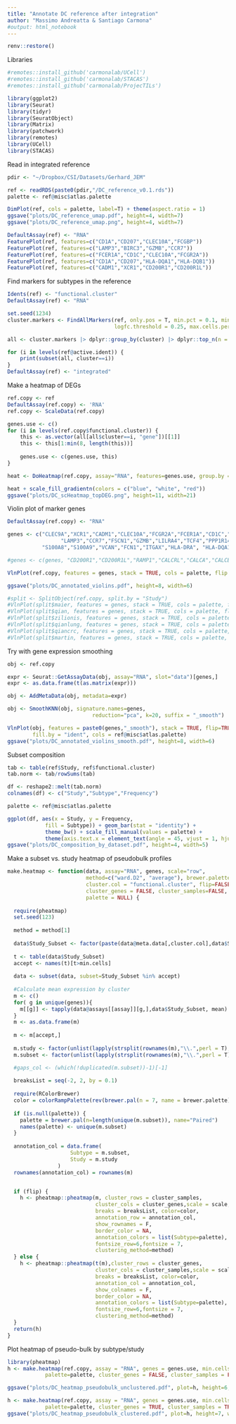 ```yaml
---
title: "Annotate DC reference after integration"
author: "Massimo Andreatta & Santiago Carmona"
#output: html_notebook
---
```


```r
renv::restore()
```

Libraries
```r
#remotes::install_github('carmonalab/UCell')
#remotes::install_github('carmonalab/STACAS')
#remotes::install_github('carmonalab/ProjecTILs')

library(ggplot2)
library(Seurat)
library(tidyr)
library(SeuratObject)
library(Matrix)
library(patchwork)
library(remotes)
library(UCell)
library(STACAS)
```

Read in integrated reference
```r
pdir <- "~/Dropbox/CSI/Datasets/Gerhard_JEM"

ref <- readRDS(paste0(pdir,"/DC_reference_v0.1.rds"))
palette <- ref@misc$atlas.palette

DimPlot(ref, cols = palette, label=T) + theme(aspect.ratio = 1)
ggsave("plots/DC_reference_umap.pdf", height=4, width=7)
ggsave("plots/DC_reference_umap.png", height=4, width=7)
```


```r
DefaultAssay(ref) <- "RNA"
FeaturePlot(ref, features=c("CD1A","CD207","CLEC10A","FCGBP"))
FeaturePlot(ref, features=c("LAMP3","BIRC3","GZMB","CCR7"))
FeaturePlot(ref, features=c("FCER1A","CD1C","CLEC10A","FCGR2A"))
FeaturePlot(ref, features=c("CD1A","CD207","HLA-DQA1","HLA-DQB1"))
FeaturePlot(ref, features=c("CADM1","XCR1","CD200R1","CD200R1L"))
```


Find markers for subtypes in the reference
```r
Idents(ref) <- "functional.cluster"
DefaultAssay(ref) <- "RNA"

set.seed(1234)
cluster.markers <- FindAllMarkers(ref, only.pos = T, min.pct = 0.1, min.diff.pct=0.1, 
                                  logfc.threshold = 0.25, max.cells.per.ident = 500, test.use="wilcox",base=exp(1))

all <- cluster.markers |> dplyr::group_by(cluster) |> dplyr::top_n(n = 50, wt = abs(avg_logFC))

for (i in levels(ref@active.ident)) {
    print(subset(all, cluster==i))
}  
DefaultAssay(ref) <- "integrated"

```

Make a heatmap of DEGs
```r
ref.copy <- ref
DefaultAssay(ref.copy) <- 'RNA'
ref.copy <- ScaleData(ref.copy)

genes.use <- c()
for (i in levels(ref.copy$functional.cluster)) {
    this <- as.vector(all[all$cluster==i, "gene"])[[1]]
    this <- this[1:min(8, length(this))]
    
    genes.use <- c(genes.use, this)
}

heat <- DoHeatmap(ref.copy, assay="RNA", features=genes.use, group.by = "functional.cluster", group.colors = palette)

heat + scale_fill_gradientn(colors = c("blue", "white", "red"))
ggsave("plots/DC_scHeatmap_topDEG.png", height=11, width=21)
```


Violin plot of marker genes
```r
DefaultAssay(ref.copy) <- "RNA"

genes <- c("CLEC9A","XCR1","CADM1","CLEC10A","FCGR2A","FCER1A","CD1C","CD1A","CD207",
                 "LAMP3","CCR7","FSCN1","GZMB","LILRA4","TCF4","PPP1R14A","AXL",
           "S100A8","S100A9","VCAN","FCN1","ITGAX","HLA-DRA", "HLA-DQA1","HLA-DQB1")

#genes <- c(genes, "CD200R1","CD200R1L","RAMP1","CALCRL","CALCA","CALCB")

VlnPlot(ref.copy, features = genes, stack = TRUE, cols = palette, flip = TRUE, fill.by = "ident")

ggsave("plots/DC_annotated_violins.pdf", height=8, width=6)

#split <- SplitObject(ref.copy, split.by = "Study")
#VlnPlot(split$maier, features = genes, stack = TRUE, cols = palette, flip = TRUE, fill.by = "ident")
#VlnPlot(split$qian, features = genes, stack = TRUE, cols = palette, flip = TRUE, fill.by = "ident")
#VlnPlot(split$zilionis, features = genes, stack = TRUE, cols = palette, flip = TRUE, fill.by = "ident")
#VlnPlot(split$qianlung, features = genes, stack = TRUE, cols = palette, flip = TRUE, fill.by = "ident")
#VlnPlot(split$qiancrc, features = genes, stack = TRUE, cols = palette, flip = TRUE, fill.by = "ident")
#VlnPlot(split$martin, features = genes, stack = TRUE, cols = palette, flip = TRUE, fill.by = "ident")

```
Try with gene expression smoothing
```r
obj <- ref.copy

expr <- Seurat::GetAssayData(obj, assay="RNA", slot="data")[genes,]
expr <- as.data.frame(t(as.matrix(expr)))

obj <- AddMetaData(obj, metadata=expr)

obj <- SmoothKNN(obj, signature.names=genes,
                           reduction="pca", k=20, suffix = "_smooth")

VlnPlot(obj, features = paste0(genes,"_smooth"), stack = TRUE, flip=TRUE,
        fill.by = "ident", cols = ref@misc$atlas.palette)
ggsave("plots/DC_annotated_violins_smooth.pdf", height=8, width=6)
```

Subset composition
```r
tab <- table(ref$Study, ref$functional.cluster)
tab.norm <- tab/rowSums(tab)

df <- reshape2::melt(tab.norm)
colnames(df) <- c("Study","Subtype","Frequency")

palette <- ref@misc$atlas.palette

ggplot(df, aes(x = Study, y = Frequency, 
            fill = Subtype)) + geom_bar(stat = "identity") + 
            theme_bw() + scale_fill_manual(values = palette) +
            theme(axis.text.x = element_text(angle = 45, vjust = 1, hjust=1))
ggsave("plots/DC_composition_by_dataset.pdf", height=4, width=5)
```

Make a subset vs. study heatmap of pseudobulk profiles
```r
make.heatmap <- function(data, assay="RNA", genes, scale="row",
                         method=c("ward.D2", "average"), brewer.palette="RdBu",
                         cluster.col = "functional.cluster", flip=FALSE,
                         cluster_genes = FALSE, cluster_samples=FALSE, min.cells = 10,
                         palette = NULL) {
  
  require(pheatmap)
  set.seed(123)
  
  method = method[1]
  
  data$Study_Subset <- factor(paste(data@meta.data[,cluster.col],data$Study,sep="."))
  
  t <- table(data$Study_Subset)
  accept <- names(t)[t>min.cells]
  
  data <- subset(data, subset=Study_Subset %in% accept)
   
  #Calculate mean expression by cluster
  m <- c()
  for( g in unique(genes)){
    m[[g]] <- tapply(data@assays[[assay]][g,],data$Study_Subset, mean)
  }
  m <- as.data.frame(m)
  
  m <- m[accept,]
  
  m.study <- factor(unlist(lapply(strsplit(rownames(m),"\\.",perl = T),function(x) x[[2]])))
  m.subset <- factor(unlist(lapply(strsplit(rownames(m),"\\.",perl = T),function(x) x[[1]])))

  #gaps_col <- (which(!duplicated(m.subset))-1)[-1]
  
  breaksList = seq(-2, 2, by = 0.1)
  
  require(RColorBrewer)
  color = colorRampPalette(rev(brewer.pal(n = 7, name = brewer.palette)))(length(breaksList))
  
  if (is.null(palette)) {
    palette = brewer.pal(n=length(unique(m.subset)), name="Paired")
    names(palette) <- unique(m.subset)
  }
  
  annotation_col = data.frame(
                    Subtype = m.subset,
                    Study = m.study
                )
  rownames(annotation_col) = rownames(m)


  if (flip) { 
    h <- pheatmap::pheatmap(m, cluster_rows = cluster_samples,
                            cluster_cols = cluster_genes,scale = scale,
                            breaks = breaksList, color=color, 
                            annotation_row = annotation_col, 
                            show_rownames = F,
                            border_color = NA,
                            annotation_colors = list(Subtype=palette), 
                            fontsize_row=6,fontsize = 7, 
                            clustering_method=method)
  } else {
    h <- pheatmap::pheatmap(t(m),cluster_rows = cluster_genes,
                            cluster_cols = cluster_samples,scale = scale,
                            breaks = breaksList, color=color, 
                            annotation_col = annotation_col, 
                            show_colnames = F,
                            border_color = NA,
                            annotation_colors = list(Subtype=palette), 
                            fontsize_row=6,fontsize = 7, 
                            clustering_method=method)
  }
  return(h)
}
```

Plot heatmap of pseudo-bulk by subtype/study
```r
library(pheatmap)
h <- make.heatmap(ref.copy, assay = "RNA", genes = genes.use, min.cells=15,
            palette=palette, cluster_genes = FALSE, cluster_samples = FALSE)

ggsave("plots/DC_heatmap_pseudobulk_unclustered.pdf", plot=h, height=6, width=9)

h <- make.heatmap(ref.copy, assay = "RNA", genes = genes.use, min.cells=20,
            palette=palette, cluster_genes = TRUE, cluster_samples = TRUE)
ggsave("plots/DC_heatmap_pseudobulk_clustered.pdf", plot=h, height=7, width=10)
```
